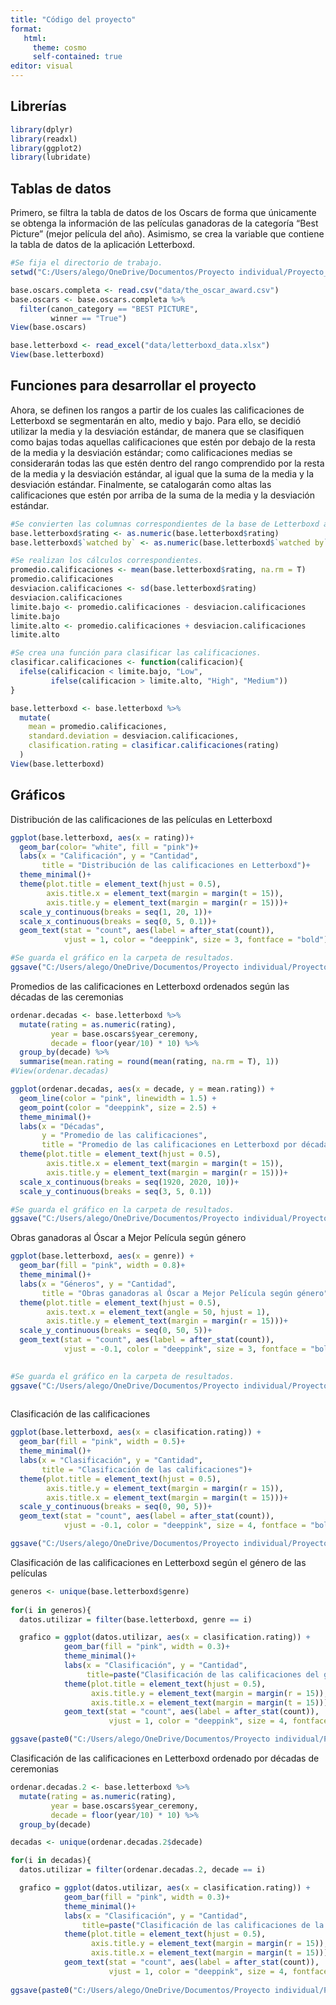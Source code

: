 ```yaml
---
title: "Código del proyecto"
format: 
   html: 
     theme: cosmo
     self-contained: true
editor: visual
---
```


## Librerías

```r
library(dplyr)
library(readxl)
library(ggplot2)
library(lubridate)
```

## Tablas de datos

Primero, se filtra la tabla de datos de los Oscars de forma que únicamente se obtenga la información de las películas ganadoras de la categoría "Best Picture" (mejor película del año). Asimismo, se crea la variable que contiene la tabla de datos de la aplicación Letterboxd.

```r
#Se fija el directorio de trabajo. 
setwd("C:/Users/alego/OneDrive/Documentos/Proyecto individual/Proyecto_individual_CA0204_C4F535")

base.oscars.completa <- read.csv("data/the_oscar_award.csv")
base.oscars <- base.oscars.completa %>% 
  filter(canon_category == "BEST PICTURE",
         winner == "True")
View(base.oscars)

base.letterboxd <- read_excel("data/letterboxd_data.xlsx")
View(base.letterboxd)

```

## Funciones para desarrollar el proyecto

Ahora, se definen los rangos a partir de los cuales las calificaciones de Letterboxd se segmentarán en alto, medio y bajo. Para ello, se decidió utilizar la media y la desviación estándar, de manera que se clasifiquen como bajas todas aquellas calificaciones que estén por debajo de la resta de la media y la desviación estándar; como calificaciones medias se considerarán todas las que estén dentro del rango comprendido por la resta de la media y la desviación estándar, al igual que la suma de la media y la desviación estándar. Finalmente, se catalogarán como altas las calificaciones que estén por arriba de la suma de la media y la desviación estándar.

```r
#Se convierten las columnas correspondientes de la base de Letterboxd al tipo numérico. 
base.letterboxd$rating <- as.numeric(base.letterboxd$rating)
base.letterboxd$`watched by` <- as.numeric(base.letterboxd$`watched by`)

#Se realizan los cálculos correspondientes. 
promedio.calificaciones <- mean(base.letterboxd$rating, na.rm = T)
promedio.calificaciones
desviacion.calificaciones <- sd(base.letterboxd$rating)
desviacion.calificaciones
limite.bajo <- promedio.calificaciones - desviacion.calificaciones
limite.bajo
limite.alto <- promedio.calificaciones + desviacion.calificaciones
limite.alto

```

```r
#Se crea una función para clasificar las calificaciones. 
clasificar.calificaciones <- function(calificacion){
  ifelse(calificacion < limite.bajo, "Low",
         ifelse(calificacion > limite.alto, "High", "Medium"))
}

base.letterboxd <- base.letterboxd %>% 
  mutate(
    mean = promedio.calificaciones,
    standard.deviation = desviacion.calificaciones, 
    clasification.rating = clasificar.calificaciones(rating)
  )
View(base.letterboxd)

```

## Gráficos

Distribución de las calificaciones de las películas en Letterboxd

```r
ggplot(base.letterboxd, aes(x = rating))+
  geom_bar(color= "white", fill = "pink")+
  labs(x = "Calificación", y = "Cantidad", 
       title = "Distribución de las calificaciones en Letterboxd")+
  theme_minimal()+
  theme(plot.title = element_text(hjust = 0.5),
        axis.title.x = element_text(margin = margin(t = 15)),
        axis.title.y = element_text(margin = margin(r = 15)))+
  scale_y_continuous(breaks = seq(1, 20, 1))+
  scale_x_continuous(breaks = seq(0, 5, 0.1))+
  geom_text(stat = "count", aes(label = after_stat(count)), 
            vjust = 1, color = "deeppink", size = 3, fontface = "bold")

#Se guarda el gráfico en la carpeta de resultados. 
ggsave("C:/Users/alego/OneDrive/Documentos/Proyecto individual/Proyecto_individual_CA0204_C4F535/res/Distribucion_calificaciones_Letterboxd.png", width = 8, height = 6, dpi = 300)

```

Promedios de las calificaciones en Letterboxd ordenados según las décadas de las ceremonias

```r
ordenar.decadas <- base.letterboxd %>% 
  mutate(rating = as.numeric(rating),
         year = base.oscars$year_ceremony,
         decade = floor(year/10) * 10) %>% 
  group_by(decade) %>% 
  summarise(mean.rating = round(mean(rating, na.rm = T), 1))
#View(ordenar.decadas)

ggplot(ordenar.decadas, aes(x = decade, y = mean.rating)) +
  geom_line(color = "pink", linewidth = 1.5) +
  geom_point(color = "deeppink", size = 2.5) + 
  theme_minimal()+
  labs(x = "Décadas",
       y = "Promedio de las calificaciones",
       title = "Promedio de las calificaciones en Letterboxd por década")+
  theme(plot.title = element_text(hjust = 0.5),
        axis.title.x = element_text(margin = margin(t = 15)),
        axis.title.y = element_text(margin = margin(r = 15)))+
  scale_x_continuous(breaks = seq(1920, 2020, 10))+
  scale_y_continuous(breaks = seq(3, 5, 0.1))

#Se guarda el gráfico en la carpeta de resultados. 
ggsave("C:/Users/alego/OneDrive/Documentos/Proyecto individual/Proyecto_individual_CA0204_C4F535/res/Promedio_calificaciones_Letterboxd_decada.png", width = 8, height = 6, dpi = 300)
```

Obras ganadoras al Óscar a Mejor Película según género

```r
ggplot(base.letterboxd, aes(x = genre)) +
  geom_bar(fill = "pink", width = 0.8)+
  theme_minimal()+
  labs(x = "Géneros", y = "Cantidad", 
       title = "Obras ganadoras al Óscar a Mejor Película según género")+
  theme(plot.title = element_text(hjust = 0.5),
        axis.text.x = element_text(angle = 50, hjust = 1),
        axis.title.y = element_text(margin = margin(r = 15)))+
  scale_y_continuous(breaks = seq(0, 50, 5))+
  geom_text(stat = "count", aes(label = after_stat(count)), 
            vjust = -0.1, color = "deeppink", size = 3, fontface = "bold")
  

#Se guarda el gráfico en la carpeta de resultados. 
ggsave("C:/Users/alego/OneDrive/Documentos/Proyecto individual/Proyecto_individual_CA0204_C4F535/res/Ganadoras_oscar_genero.png", width = 8, height = 6, dpi = 300)
  
```

Clasificación de las calificaciones

```r
ggplot(base.letterboxd, aes(x = clasification.rating)) +
  geom_bar(fill = "pink", width = 0.5)+
  theme_minimal()+
  labs(x = "Clasificación", y = "Cantidad", 
       title = "Clasificación de las calificaciones")+
  theme(plot.title = element_text(hjust = 0.5),
        axis.title.y = element_text(margin = margin(r = 15)),
        axis.title.x = element_text(margin = margin(t = 15)))+
  scale_y_continuous(breaks = seq(0, 90, 5))+
  geom_text(stat = "count", aes(label = after_stat(count)), 
            vjust = -0.1, color = "deeppink", size = 4, fontface = "bold") 

ggsave("C:/Users/alego/OneDrive/Documentos/Proyecto individual/Proyecto_individual_CA0204_C4F535/res/Clasificacion_calificaciones.png", width = 8, height = 6, dpi = 300)
```

Clasificación de las calificaciones en Letterboxd según el género de las películas

```r
generos <- unique(base.letterboxd$genre)
  
for(i in generos){
  datos.utilizar = filter(base.letterboxd, genre == i)

  grafico = ggplot(datos.utilizar, aes(x = clasification.rating)) +
            geom_bar(fill = "pink", width = 0.3)+
            theme_minimal()+
            labs(x = "Clasificación", y = "Cantidad", 
                 title=paste("Clasificación de las calificaciones del género:",i))+
            theme(plot.title = element_text(hjust = 0.5),
                  axis.title.y = element_text(margin = margin(r = 15)),
                  axis.title.x = element_text(margin = margin(t = 15)))+
            geom_text(stat = "count", aes(label = after_stat(count)), 
                      vjust = 1, color = "deeppink", size = 4, fontface = "bold")

ggsave(paste0("C:/Users/alego/OneDrive/Documentos/Proyecto individual/Proyecto_individual_CA0204_C4F535/res/Clasificacion_calificaciones_", i, ".png"), plot = grafico, width = 8, height = 6, dpi = 300) }
```

Clasificación de las calificaciones en Letterboxd ordenado por décadas de ceremonias

```r
ordenar.decadas.2 <- base.letterboxd %>% 
  mutate(rating = as.numeric(rating),
         year = base.oscars$year_ceremony,
         decade = floor(year/10) * 10) %>% 
  group_by(decade) 

decadas <- unique(ordenar.decadas.2$decade)

for(i in decadas){
  datos.utilizar = filter(ordenar.decadas.2, decade == i)

  grafico = ggplot(datos.utilizar, aes(x = clasification.rating)) +
            geom_bar(fill = "pink", width = 0.3)+
            theme_minimal()+
            labs(x = "Clasificación", y = "Cantidad", 
                title=paste("Clasificación de las calificaciones de la década:",i))+
            theme(plot.title = element_text(hjust = 0.5),
                  axis.title.y = element_text(margin = margin(r = 15)),
                  axis.title.x = element_text(margin = margin(t = 15)))+
            geom_text(stat = "count", aes(label = after_stat(count)), 
                      vjust = 1, color = "deeppink", size = 4, fontface = "bold")
  
ggsave(paste0("C:/Users/alego/OneDrive/Documentos/Proyecto individual/Proyecto_individual_CA0204_C4F535/res/Clasificacion_calificaciones_", i, ".png"), plot = grafico, width = 8, height = 6, dpi = 300)}

```
